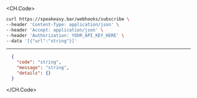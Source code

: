 
<CH.Code>
```bash Example Request
curl https://speakeasy.bar/webhooks/subscribe \
--header 'Content-Type: application/json' \
--header 'Accept: application/json' \
--header 'Authorization: YOUR_API_KEY_HERE' \
--data '[{"url":"string"}]'
```
---

```json Example Response
  {
    "code": "string",
    "message": "string",
    "details": {}
  }
```
</CH.Code>
